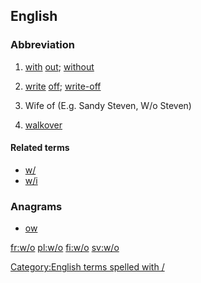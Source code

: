{{also|Appendix:Variations of "wo"}}
==English==

===Abbreviation===
{{rfc-header|Abbreviation}}
{{head|en|abbreviation}}

# [[with]] [[out]]; [[without]]
# {{label|en|finance|insurance}} [[write]] [[off]]; [[write-off]]
# Wife of (E.g. Sandy Steven, W/o Steven)
# {{label|en|tennis}} [[walkover]]

====Related terms====
* [[w/]]
* [[w/i]]

===Anagrams===
* [[ow#English|ow]]

[[Category:English terms spelled with /]]

[[fr:w/o]]
[[pl:w/o]]
[[fi:w/o]]
[[sv:w/o]]